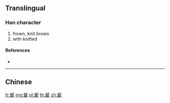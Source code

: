 {{character info/new}}
{{also|顰}}
==Translingual==

===Han character===
{{Han char|rn=181|rad=页|as=15|sn=21|four=|canj=YOHWJ}}

# frown, knit brows
# with knitted

====References====
* {{Han ref|kx=1410.451|dj=0361.140|hdz=74396.090|uh=98A6|ud=39078}}

----

==Chinese==
{{zh-see|顰}}

[[fr:颦]]
[[mg:颦]]
[[pl:颦]]
[[th:颦]]
[[zh:颦]]